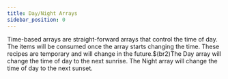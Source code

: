 ```yaml
---
title: Day/Night Arrays
sidebar_position: 0
---
```



Time-based arrays are straight-forward arrays that control the time of day. The items will be consumed once the array starts changing the time. These recipes are temporary and will change in the future.$(br2)The Day array will change the time of day to the next sunrise. The Night array will change the time of day to the next sunset.

